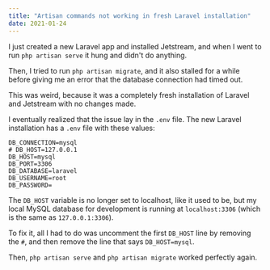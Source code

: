 ```yaml
---
title: "Artisan commands not working in fresh Laravel installation"
date: 2021-01-24
---
```

I just created a new Laravel app and installed Jetstream, and when I went to run `php artisan serve` it hung and didn't do anything.

Then, I tried to run `php artisan migrate`, and it also stalled for a while before giving me an error that the database connection had timed out.

This was weird, because it was a completely fresh installation of Laravel and Jetstream with no changes made.

I eventually realized that the issue lay in the `.env` file. The new Laravel installation has a `.env` file with these values:

```env
DB_CONNECTION=mysql
# DB_HOST=127.0.0.1
DB_HOST=mysql
DB_PORT=3306
DB_DATABASE=laravel
DB_USERNAME=root
DB_PASSWORD=
```

The `DB_HOST` variable is no longer set to localhost, like it used to be, but my local MySQL database for development is running at `localhost:3306` (which is the same as `127.0.0.1:3306`).

To fix it, all I had to do was uncomment the first `DB_HOST` line by removing the `#`, and then remove the line that says `DB_HOST=mysql`.

Then, `php artisan serve` and `php artisan migrate` worked perfectly again.